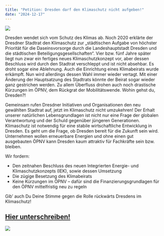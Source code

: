 ```yaml
---
title: "Petition: Dresden darf den Klimaschutz nicht aufgeben!"
date: "2024-12-17"
---
```


![](Den-Klima-schutz-nicht-aufgeben-800x450.webp)

Dresden wendet sich vom Schutz des Klimas ab. Noch 2020 erklärte der Dresdner Stadtrat den Klimaschutz zur „städtischen Aufgabe von höchster Priorität für die Daseinsvorsorge durch die Landeshauptstadt Dresden und die städtischen Beteiligungsgesellschaften“. Vier bzw. fünf Jahre später liegt nun zwar ein fertiges neues Klimaschutzkonzept vor, aber dessen Beschluss wird durch den Stadtrat verschleppt und ist nicht absehbar. Es droht sogar eine Ablehnung. Auch die
Einrichtung eines Klimabeirats wurde erkämpft. Nun wird allerdings dessen Wahl immer wieder vertagt. Mit einer Änderung der Hauptsatzung des Stadtrats könnte der Beirat sogar wieder ganz gestrichen werden. Zu allem Überfluss drohen auch noch drastische Kürzungen im ÖPNV, dem Rückgrat der Mobilitätswende. Wohin gehst du, Dresden?!

Gemeinsam rufen Dresdner Initiativen und Organisationen den neu gewählten Stadtrat auf, jetzt im Klimaschutz nicht umzukehren! Der Erhalt unserer natürlichen Lebensgrundlagen ist nicht nur eine Frage der globalen Verantwortung und der Schuld gegenüber jüngeren Generationen. Klimaschutz ist notwendig für eine stabile wirtschaftliche Entwicklung in Dresden. Es geht um die Frage, ob Dresden bereit für die Zukunft sein wird. Unternehmen wollen erneuerbare Energien und ohne einen gut ausgebauten ÖPNV kann Dresden kaum attraktiv für Fachkräfte sein bzw. bleiben.

Wir fordern:

* Den zeitnahen Beschluss des neuen Integrierten Energie- und Klimaschutzkonzepts (IEK), sowie dessen Umsetzung
* Die zügige Besetzung des Klimabeirats
* Keine Kürzungen im ÖPNV – dafür sind die Finanzierungsgrundlagen für den ÖPNV mittelfristig neu zu regeln

Gib’ auch Du Deine Stimme gegen die Rolle rückwärts Dresdens im Klimaschutz!

## [Hier unterschreiben!](https://www.dresden.de/de/leben/gesellschaft/buergebeteiligung/epetition.php?extForwardUrl=https%3A//apps.dresden.de/ords/f%3Fp%3D1610%3A3%3A%3A%3ANO%3A%3AP3_P_ID%3A23616)

![](supporters.jpg)